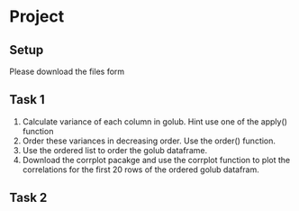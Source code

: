 # Project

## Setup
Please download the files form 


## Task 1
1. Calculate variance of each column in golub. Hint use one of the apply() function
2. Order these variances in decreasing order. Use the order() function.
3. Use the ordered list to order the golub dataframe.
4. Download the corrplot pacakge and use the corrplot function to plot the correlations for the first 20 rows of the ordered golub datafram.

## Task 2

